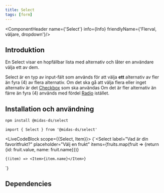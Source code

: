 ```yaml
---
title: Select
tags: [form]
---
```


<ComponentHeader name={'Select'} info={Info} friendlyName={'Flerval, väljare, dropdown'}/>

## Introduktion

En Select visar en hopfällbar lista med alternativ och låter en användare välja ett av dem.

Select är en typ av input-fält som används för att välja **ett** alternativ av fler än fyra (4) av flera alternativ. Om det ska gå att välja flera eller inget alternativ är det [Checkbox](./checkbox.mdx) som ska användas
Om det är fler alternativ än färre än fyra (4) används med fördel [Radio](./radio.mdx) istället.

## Installation och användning

```bash npm2yarn
npm install @midas-ds/select
```

```tsx
import { Select } from '@midas-ds/select'
```

<LiveCodeBlock scope={{Select, Item}}>
{`<Select
    label="Vad är din favoritfrukt?"
    placeholder="Välj en frukt"
    items={fruits.map(fruit => {return {id: fruit.value, name: fruit.name}})}
>
    {(item) => <Item>{item.name}</Item>}
</Select>`}
</LiveCodeBlock>

## Dependencies

<ComponentFooter info={Info}/>
